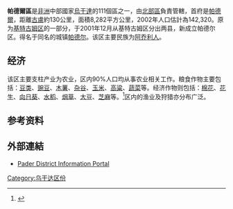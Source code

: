 {{Infobox settlement
|name=帕德爾區
|settlement_type=
|native_name      =
|nickname         = 
|image_skyline    =  Sunrise in Patongo, Pader.jpg  
|image_size          = 
|image_caption       =
|image_flag         = 
|image_seal         =
|image_map          = Pader District Uganda.png
|map_caption        = 
|coordinates_region   = UG
|subdivision_type1  = 國家
|subdivision_name1  = {{flag|Uganda}}
|subdivision_type2  = 地理區
|subdivision_name2  = [[北部區_(烏干達)|北部區]]
|subdivision_type3  = 首府
|subdivision_name3 = [[帕德爾|帕德爾]]
|subdivision_type4 = 
|subdivision_name4 = 
|leader_title       =
|leader_name        =
|established_title  =
|established_date   = 
|area_magnitude     = 
|area_total_km2         =  
|area_land_km2          = 
|area_water_km2         = 
|population_as_of   = 2002估計
|population_note    = 
|population_total   =142320
|population_metro   = 
|population_density_km2 = 
|timezone           =[[東非時間|東非時間]]
|utc_offset         = +3
|timezone_DST       = 
|utc_offset_DST     = 
|latd=02|latm=50|lats=|latNS=N
|longd=33|longm=05|longs=|longEW=E
|elevation_m          = 
|blank_name             =
|blank_info             =
|website            =[https://web.archive.org/web/20101015040552/http://www.pader.go.ug/]
|footnotes          = 
}}

'''帕德爾區'''是[[非洲|非洲]]中部國家[[烏干達|烏干達]]的111個區之一，由[[北部區_(烏干達)|北部區]]負責管轄，首府是[[帕德爾|帕德爾]]，距離[[古盧|古盧]]約130公里，面積8,282平方公里，2002年人口估計為142,320。原为[[基特古姆区|基特古姆区]]的一部分，于2001年12月从基特古姆区分出两县，新成立帕德尔区。得名于同名的城镇[[帕德尔|帕德尔]]。该区主要民族为[[阿乔利人|阿乔利人]]。

==经济==
该区主要支柱产业为农业，区内90%人口均从事农业相关工作。粮食作物主要包括：[[豆类|豆类]]、[[豌豆|豌豆]]、[[木薯|木薯]]、[[杂谷|杂谷]]、[[玉米|玉米]]、[[高粱|高粱]]、[[蔬菜|蔬菜]]等。经济作物则包括：[[棉花|棉花]]、[[花生|花生]]、[[向日葵|向日葵]]、[[水稻|水稻]]、[[烟草|烟草]]、[[大豆|大豆]]、[[芝麻|芝麻]]等。<ref>{{cite web|title=Pader: Where Cotton Is Still A Major Earner|accessdate=22 May 2014|publisher=[[Daily_Monitor|Daily Monitor]]|first=Robert|last=Owot|date=30 March 2014|url=http://www.monitor.co.ug/News/National/Pader--Where-cotton-is-still-a-major-earner/-/688334/2263206/-/y05afpz/-/index.html|archive-date=2019-11-30|archive-url=https://web.archive.org/web/20191130201814/https://www.monitor.co.ug/News/National/Pader--Where-cotton-is-still-a-major-earner/-/688334/2263206/-/y05afpz/-/index.html|dead-url=no}}</ref>区内的渔业及狩猎亦分布广泛。

==参考资料==
{{reflist}}

==外部連結==
*[https://web.archive.org/web/20101015040552/http://www.pader.go.ug/ Pader District Information Portal]

{{coord|02|50|N|33|05|E|region:UG_type:adm1st|display=title}}

{{Uganda-stub}}
{{烏干達行政區劃}}

[[Category:乌干达区份|Category:乌干达区份]]
